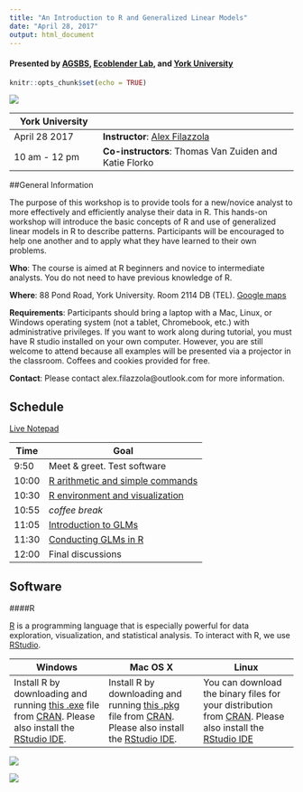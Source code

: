```yaml
---
title: "An Introduction to R and Generalized Linear Models"
date: "April 28, 2017"
output: html_document
---
```

#### Presented by [AGSBS](http://agsbs.yugsa.ca/), [Ecoblender Lab](http://www.ecoblender.org/), and [York University](http://www.yorku.ca/index.html)
```r
knitr::opts_chunk$set(echo = TRUE)
```

<div style="width:500px; height=350px">
![](images/alex.jpg)
</div>

York University | 
----------------|-----------------------------------
April 28 2017   | **Instructor**: [Alex Filazzola](http://www.filazzola.info)
10 am - 12 pm   | **Co-instructors**: Thomas Van Zuiden and Katie Florko

##General Information

The purpose of this workshop is to provide tools for a new/novice analyst to more effectively and efficiently analyse their data in R. This hands-on workshop will introduce the basic concepts of R and use of generalized linear models in R to describe patterns. Participants will be encouraged to help one another and to apply what they have learned to their own problems.

**Who**: The course is aimed at R beginners and novice to intermediate analysts. You do not need to have previous knowledge of R.

**Where**: 88 Pond Road, York University. Room 2114 DB (TEL). [Google maps](https://goo.gl/maps/fLeskquHNZs)

**Requirements**: Participants should bring a laptop with a Mac, Linux, or Windows operating system (not a tablet, Chromebook, etc.) with administrative privileges. If you want to work along during tutorial, you must have R studio installed on your own computer. However, you are still welcome to attend because all examples will be presented via a projector in the classroom. Coffees and cookies provided for free. 

**Contact**: Please contact alex.filazzola@outlook.com for more information.

## Schedule

[Live Notepad](https://docs.google.com/document/d/18RSBJ709HMAbzjhcPiq7dvkRRGxe41MrIdj-hq7KkpU/edit?usp=sharing)

Time   | Goal
-------|------------
9:50   | Meet & greet. Test software
10:00  | [R arithmetic and simple commands](R.basics//r.basics.html)
10:30  | [R environment and visualization](R.basics//r.basics.html)
10:55  | *coffee break*
11:05  | [Introduction to GLMs](GLM.intro//GLM.intro.html)
11:30  | [Conducting GLMs in R](GLM.intro//GLM.intro.html)
12:00  | Final discussions


## Software

####R

[R](http://www.r-project.org/) is a programming language that is especially powerful for data exploration, visualization, and statistical analysis. To interact with R, we use [RStudio](http://www.rstudio.com/).



Windows        |   Mac OS  X   |      Linux
---------------|---------------|---------------
Install R by downloading and running [this .exe](http://cran.r-project.org/bin/windows/base/release.htm) file from [CRAN](http://cran.r-project.org/index.html). Please also install the [RStudio IDE](http://www.rstudio.com/ide/download/desktop).| Install R by downloading and running [this .pkg](http://cran.r-project.org/bin/macosx/R-latest.pkg) file from [CRAN](http://cran.r-project.org/index.html). Please also install the [RStudio IDE](http://www.rstudio.com/ide/download/desktop).|You can download the binary files for your distribution from [CRAN](http://cran.r-project.org/index.html). Please also install the [RStudio IDE](http://www.rstudio.com/ide/download/desktop)

<div style="width:200px; height=200px">
![](images/yorku.logo.jpg)
</div>
<div style="width:300px; height=120px">
![](images/agsbs.logo.png)
</div>


